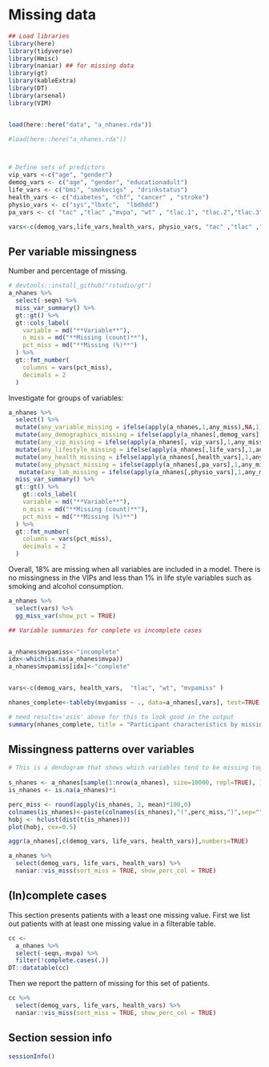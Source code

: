 # Missing data


```r
## Load libraries
library(here)
library(tidyverse)
library(Hmisc)
library(naniar) ## for missing data 
library(gt)
library(kableExtra)
library(DT)
library(arsenal)
library(VIM)


load(here::here("data", "a_nhanes.rda"))

#load(here::here("a_nhanes.rda"))



# Define sets of predictors 
vip_vars <-c("age", "gender")
demog_vars <- c("age", "gender", "educationadult")
life_vars <- c("bmi", "smokecigs" , "drinkstatus")
health_vars <- c("diabetes", "chf", "cancer" , "stroke")
physio_vars <- c("sys","lbxtc",  "lbdhdd")
pa_vars <- c( "tac" ,"tlac" ,"mvpa", "wt" , "tlac.1", "tlac.2","tlac.3","tlac.4","tlac.5","tlac.6","tlac.7","tlac.8","tlac.9","tlac.10","tlac.11","tlac.12" )

vars<-c(demog_vars,life_vars,health_vars, physio_vars, "tac" ,"tlac" ,"mvpa", "wt" )
```


## Per variable missingness

Number and percentage of missing. 

```r
# devtools::install_github("rstudio/gt")
a_nhanes %>%
  select(-seqn) %>%
  miss_var_summary() %>%
  gt::gt() %>%
  gt::cols_label(
    variable = md("**Variable**"),
    n_miss = md("**Missing (count)**"),
    pct_miss = md("**Missing (%)**")
  ) %>%
  gt::fmt_number(
    columns = vars(pct_miss),
    decimals = 2
  )
```


Investigate for groups of variables:

```r
a_nhanes %>%
  select() %>%
  mutate(any_variable_missing = ifelse(apply(a_nhanes,1,any_miss),NA,1)) %>%
  mutate(any_demographics_missing = ifelse(apply(a_nhanes[,demog_vars],1,any_miss),NA,1)) %>%
  mutate(any_vip_missing = ifelse(apply(a_nhanes[, vip_vars],1,any_miss),NA,1)) %>%
  mutate(any_lifestyle_missing = ifelse(apply(a_nhanes[,life_vars],1,any_miss),NA,1)) %>%
  mutate(any_health_missing = ifelse(apply(a_nhanes[,health_vars],1,any_miss),NA,1)) %>%
  mutate(any_physact_missing = ifelse(apply(a_nhanes[,pa_vars],1,any_miss),NA,1)) %>%
   mutate(any_lab_missing = ifelse(apply(a_nhanes[,physio_vars],1,any_miss),NA,1)) %>%
  miss_var_summary() %>%
  gt::gt() %>%
    gt::cols_label(
    variable = md("**Variable**"),
    n_miss = md("**Missing (count)**"),
    pct_miss = md("**Missing (%)**")
  ) %>%
  gt::fmt_number(
    columns = vars(pct_miss),
    decimals = 2
  )

```

Overall, 18% are missing when all variables are included in a model. There is no missingness in the VIPs and less than 1% in life style variables such as smoking and alcohol consumption.


```r
a_nhanes %>%
  select(vars) %>%
  gg_miss_var(show_pct = TRUE)
```


```r

## Variable summaries for complete vs incomplete cases


a_nhanes$mvpamiss<-"incomplete"
idx<-which(is.na(a_nhanes$mvpa))
a_nhanes$mvpamiss[idx]<-"complete"


vars<-c(demog_vars, health_vars,  "tlac", "wt", "mvpamiss" )

nhanes_complete<-tableby(mvpamiss ~ ., data=a_nhanes[,vars], test=TRUE, numeric.stats=c("median","q1q3", "range"))

# need results='asis' above for this to look good in the output
summary(nhanes_complete, title = "Participant characteristics by missing status of MVPA")

```




## Missingness patterns over variables



```r

# This is a dendogram that shows which variables tend to be missing together:
  
s_nhanes <- a_nhanes[sample(1:nrow(a_nhanes), size=10000, repl=TRUE), ]
is_nhanes <- is.na(a_nhanes)*1

perc_miss <- round(apply(is_nhanes, 2, mean)*100,0)
colnames(is_nhanes)<-paste(colnames(is_nhanes),"(",perc_miss,")",sep="")
hobj <- hclust(dist(t(is_nhanes)))
plot(hobj, cex=0.5)
```



```r
aggr(a_nhanes[,c(demog_vars, life_vars, health_vars)],numbers=TRUE)
```


```r
a_nhanes %>%
  select(demog_vars, life_vars, health_vars) %>%
  naniar::vis_miss(sort_miss = TRUE, show_perc_col = TRUE) 
```



## (In)complete cases

This section presents patients with a least one missing value. First we list out patients with at least one missing value in a filterable table. 

```r
cc <-
  a_nhanes %>%  
  select(-seqn,-mvpa) %>% 
  filter(!complete.cases(.))
DT::datatable(cc)
```

Then we report the pattern of missing for this set of patients.

```r
cc %>%
  select(demog_vars, life_vars, health_vars) %>%
  naniar::vis_miss(sort_miss = TRUE, show_perc_col = TRUE) 
```




## Section session info

```r
sessionInfo()
```